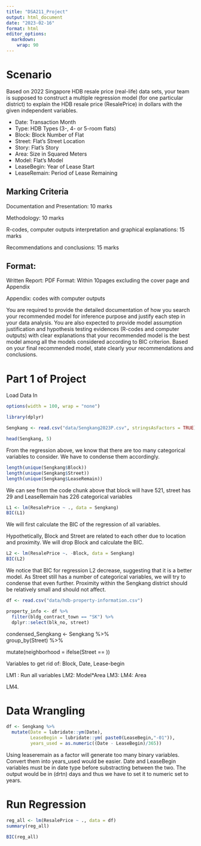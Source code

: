 ```yaml
---
title: "DSA211_Project"
output: html_document
date: "2023-02-16"
format: html
editor_options: 
  markdown: 
    wrap: 90
---
```


# Scenario

Based on 2022 Singapore HDB resale price (real-life) data sets, your team is supposed to
construct a multiple regression model (for one particular district) to explain the HDB
resale price (ResalePrice) in dollars with the given independent variables.

-   Date: Transaction Month
-   Type: HDB Types (3-, 4- or 5-room flats)
-   Block: Block Number of Flat
-   Street: Flat's Street Location
-   Story: Flat's Story
-   Area: Size in Squared Meters
-   Model: Flat's Model
-   LeaseBegin: Year of Lease Start
-   LeaseRemain: Period of Lease Remaining

## Marking Criteria

Documentation and Presentation: 10 marks

Methodology: 10 marks

R-codes, computer outputs interpretation and graphical explanations: 15 marks

Recommendations and conclusions: 15 marks

## Format:

Written Report: PDF Format: Within 10pages excluding the cover page and Appendix

Appendix: codes with computer outputs

You are required to provide the detailed documentation of how you search your recommended
model for inference purpose and justify each step in your data analysis. You are also
expected to provide model assumption justification and hypothesis testing evidences
(R-codes and computer outputs) with clear explanations that your recommended model is the
best model among all the models considered according to BIC criterion. Based on your final
recommended model, state clearly your recommendations and conclusions.

# Part 1 of Project

Load Data In

```r
options(width = 100, wrap = "none")

library(dplyr)
```

```r
Sengkang <- read.csv("data/Sengkang2023P.csv", stringsAsFactors = TRUE)

head(Sengkang, 5)
```

From the regression above, we know that there are too many categorical variables to
consider. We have to condense them accordingly.

```r
length(unique(Sengkang$Block))
length(unique(Sengkang$Street))
length(unique(Sengkang$LeaseRemain))
```

We can see from the code chunk above that block will have 521, street has 29 and
LeaseRemain has 226 categorical variables

```r
L1 <- lm(ResalePrice ~ ., data = Sengkang)
BIC(L1)
```

We will first calculate the BIC of the regression of all variables.

Hypothetically, Block and Street are related to each other due to location and proximity.
We will drop Block and calculate the BIC.

```r
L2 <- lm(ResalePrice ~. -Block, data = Sengkang)
BIC(L2)
```

We notice that BIC for regression L2 decrease, suggesting that it is a better model. As
Street still has a number of categorical variables, we will try to condense that even
further. Proximity within the Sengkang district should be relatively small and should not
affect.

```r
df <- read.csv("data/hdb-property-information.csv")

property_info <- df %>%
  filter(bldg_contract_town == "SK") %>%
  dplyr::select(blk_no, street)
```

condensed_Sengkang \<- Sengkang %\>%
 \
group_by(Street) %\>% 

mutate(neighborhood = ifelse(Street == ))

Variables to get rid of: Block, Date, Lease-begin

LM1 : Run all variables LM2: Model\*Area LM3: LM4: Area

LM4.

# Data Wrangling

```r
df <- Sengkang %>%
  mutate(Date = lubridate::ym(Date),
         LeaseBegin = lubridate::ym( paste0(LeaseBegin,"-01")),
         years_used = as.numeric((Date - LeaseBegin)/365))
```

Using leaseremain as a factor will generate too many binary variables. Convert them into
years_used would be easier. Date and LeaseBegin variables must be in date type before
substracting between the two. The output would be in (drtn) days and thus we have to set
it to numeric set to years.

# Run Regression

```r
reg_all <- lm(ResalePrice ~ ., data = df)
summary(reg_all)
```

```r
BIC(reg_all)
```
